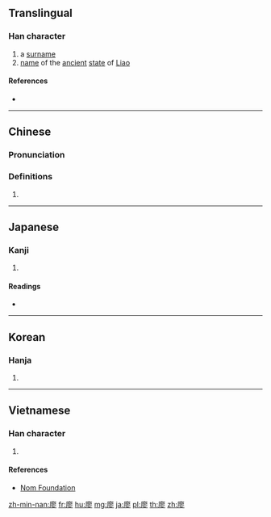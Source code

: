 ==Translingual==

===Han character===
{{Han char|rn=53|rad=广|as=11|sn=14|four=00222|canj=ISMH|ids=⿸广翏}}

# a [[surname]]
# [[name]] of the [[ancient]] [[state]] of [[w:Liao (state)|Liao]]

====References====
* {{Han ref|kx=0350.050|dkj=09464|dj=0661.070|hdz=20900.070|uh=5ED6|ud=24278|bh=B9F9|bd=47609}}

----

==Chinese==
{{zh-forms}}

===Pronunciation===
{{zh-pron
|m=liào
|c=liu6
|mn=liāu
|mc=y
|oc=y
|cat=
}}

===Definitions===
{{zh-hanzi}}

# {{rfdef|zh}}

----

==Japanese==

===Kanji===
{{ja-kanji|grade=|rs=广11}}

# {{defn|lang=ja|sort=广11}}

====Readings====
* {{ja-readings|on=[[りょう]] (ryō)|kun=[[むなしい]] (munashii)}}

----

==Korean==

===Hanja===
{{ko-hanja|hangeul=료|rv=ryo|mr=ryo|y=lyo}}

# {{defn|lang=ko|sort=广11}}

----

==Vietnamese==

===Han character===
{{vi-readings|rs=广11|hanviet=liêu}}

# {{defn|lang=vi|sort=广11}}

====References====
* [http://nomfoundation.org/common/nom_details.php?codepoint=5ed6 Nom Foundation]

[[zh-min-nan:廖]]
[[fr:廖]]
[[hu:廖]]
[[mg:廖]]
[[ja:廖]]
[[pl:廖]]
[[th:廖]]
[[zh:廖]]